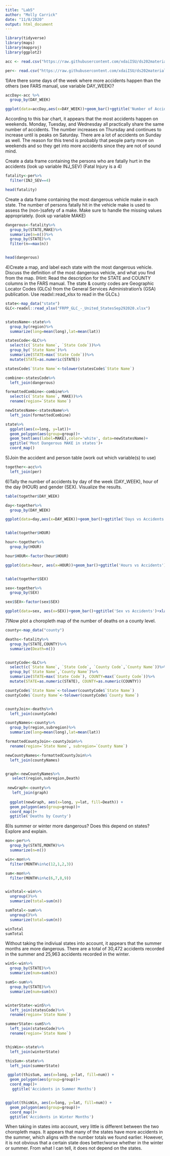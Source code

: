 ```yaml
---
title: "Lab5"
author: "Molly Carrick"
date: "11/8/2020"
output: html_document
---
```


```r
library(tidyverse)
library(maps)
library(mapproj)
library(ggplot2)

acc <- read.csv("https://raw.githubusercontent.com/xdaiISU/ds202materials/master/hwlabs/fars2017/accident.csv", stringsAsFactors = FALSE)

per<- read.csv("https://raw.githubusercontent.com/xdaiISU/ds202materials/master/hwlabs/fars2017/person.csv", stringsAsFactors = FALSE)

```

1)Are there some days of the week where more accidents happen than the others (see FARS manual, use variable DAY_WEEK)?


```r
accDay<-acc %>%
  group_by(DAY_WEEK)

ggplot(data=accDay,aes(x=DAY_WEEK))+geom_bar()+ggtitle('Number of Accidents vs. Day of the Week')+xlab('Weekday')+ylab('Accident count')

```


According to this bar chart, it appears that the most accidents happen on weekends.  Monday, Tuesday, and Wednesday all practically share the same number of accidents.  The number increases on Thursday and continues to increase until is peaks on Saturday.  There are a lot of accidents on Sunday as well.  The reason for this trend is probably that people party more on weekends and so they get into more accidents since they are not of sound mind.


Create a data frame containing the persons who are fatally hurt in the accidents (look up variable INJ_SEV) (Fatal Injury is a 4)
```r
fatality<-per%>%
  filter(INJ_SEV==4)

head(fatality)
```

Create a data frame containing the most dangerous vehicle make in each state. The number of persons fatally hit in the vehicle make is used to assess the (non-)safety of a make. Make sure to handle the missing values appropriately. (look up variable MAKE)

```r
dangerous<-fatality%>%
  group_by(STATE,MAKE)%>%
  summarize(n=n())%>%
  group_by(STATE)%>%
  filter(n==max(n))


head(dangerous)

```

4)Create a map, and label each state with the most dangerous vehicle. Discuss the definition of the most dangerous vehicle, and what you find from the map. (Hint: Read the description for the STATE and COUNTY columns in the FARS manual. The state & county codes are Geographic Locator Codes (GLCs) from the General Services Administration’s (GSA) publication. Use readxl::read_xlsx to read in the GLCs.)

```r
state<-map_data("state")
GLC<-readxl::read_xlsx("FRPP_GLC_-_United_StatesSep292020.xlsx")


statesName<-state%>%
  group_by(region)%>%
  summarize(long=mean(long),lat=mean(lat))

statesCode<-GLC%>%
  select(c(`State Name`, `State Code`))%>%
  group_by(`State Name`)%>%
  summarize(STATE=max(`State Code`))%>%
  mutate(STATE=as.numeric(STATE))

statesCode$`State Name`<-tolower(statesCode$`State Name`)

combine<-statesCode%>%
  left_join(dangerous)

formattedCombine<-combine%>%
  select(c(`State Name`, MAKE))%>%
  rename(region=`State Name`)

newStatesName<-statesName%>%
  left_join(formattedCombine)

state%>%
  ggplot(aes(x=long, y=lat))+
  geom_polygon(aes(group=group))+
  geom_text(aes(label=MAKE),color='white', data=newStatesName)+
  ggtitle('Most Dangerous MAKE in states')+
  coord_map()
```

5)Join the accident and person table (work out which variable(s) to use)

```r

together<-acc%>%
  left_join(per)

```

6)Tally the number of accidents by day of the week (DAY_WEEK), hour of the day (HOUR) and gender (SEX). Visualize the results.
```r

table(together$DAY_WEEK)

day<-together%>%
  group_by(DAY_WEEK)

ggplot(data=day,aes(x=DAY_WEEK))+geom_bar()+ggtitle('Days vs Accidents')+xlab('Days')+ylab('Accidents')


table(together$HOUR)

hour<-together%>%
  group_by(HOUR)

hour$HOUR<-factor(hour$HOUR)

ggplot(data=hour, aes(x=HOUR))+geom_bar()+ggtitle('Hours vs Accidents')+xlab('Hours')+ylab('Accidents')


table(together$SEX)

sex<-together%>%
  group_by(SEX)

sex$SEX<-factor(sex$SEX)

ggplot(data=sex, aes(x=SEX))+geom_bar()+ggtitle('Sex vs Accidents')+xlab('Sex')+ylab('Accidents')

```


7)Now plot a choropleth map of the number of deaths on a county level.

```r

county<-map_data("county")

deaths<-fatality%>%
  group_by(STATE,COUNTY)%>%
  summarize(Death=n())


countyCode<-GLC%>%
  select(c(`State Name`, `State Code`, `County Code`,`County Name`))%>%
  group_by(`State Name`,`County Name`)%>%
  summarize(STATE=max(`State Code`), COUNTY=max(`County Code`))%>%
  mutate(STATE=as.numeric(STATE), COUNTY=as.numeric(COUNTY))

countyCode$`State Name`<-tolower(countyCode$`State Name`)
countyCode$`County Name`<-tolower(countyCode$`County Name`)


countyJoin<-deaths%>%
  left_join(countyCode)

countyNames<-county%>%
  group_by(region,subregion)%>%
  summarize(long=mean(long),lat=mean(lat))

formattedCountyJoin<-countyJoin%>%
  rename(region=`State Name`, subregion=`County Name`)

newCountyNames<-formattedCountyJoin%>%
  left_join(countyNames)


graph<-newCountyNames%>%
   select(region,subregion,Death)
  
 newGraph<-county%>%
   left_join(graph)
 
  ggplot(newGraph, aes(x=long, y=lat, fill=Death)) + 
  geom_polygon(aes(group=group))+
  coord_map()+
  ggtitle('Deaths by County')
```


8)Is summer or winter more dangerous? Does this depend on states? Explore and explain.

```r
mon<-per%>%
  group_by(STATE,MONTH)%>%
  summarize(n=n())

win<-mon%>%
  filter(MONTH%in%c(12,1,2,3))

sum<-mon%>%
  filter(MONTH%in%c(6,7,8,9))


winTotal<-win%>%
  ungroup()%>%
  summarize(total=sum(n))

sumTotal<-sum%>%
  ungroup()%>%
  summarize(total=sum(n))

winTotal
sumTotal
```


Without taking the indiviual states into account, it appears that the summer months are more dangerous.  There are a total of 30,472 accidents recorded in the summer and 25,963 accidents recorded in the winter.



```r

winS<-win%>%
  group_by(STATE)%>%
  summarize(num=sum(n))

sumS<-sum%>%
  group_by(STATE)%>%
  summarize(num=sum(n))


winterState<-winS%>%
  left_join(statesCode)%>%
  rename(region=`State Name`)

summerState<-sumS%>%
  left_join(statesCode)%>%
  rename(region=`State Name`)


thisWin<-state%>%
  left_join(winterState)

thisSum<-state%>%
  left_join(summerState)

 ggplot(thisSum, aes(x=long, y=lat, fill=num)) + 
  geom_polygon(aes(group=group))+
  coord_map()+
   ggtitle('Accidents in Summer Months')


ggplot(thisWin, aes(x=long, y=lat, fill=num)) + 
  geom_polygon(aes(group=group))+
  coord_map()+
  ggtitle('Accidents in Winter Months')

```


When taking in states into account, very little is different between the two choropleth maps.  It appears that many of the states have more accidents in the summer, which aligns with the number totals we found earlier.  However, it is not obvious that a certain state does better/worse whether in the winter or summer.  From what I can tell, it does not depend on the states.




